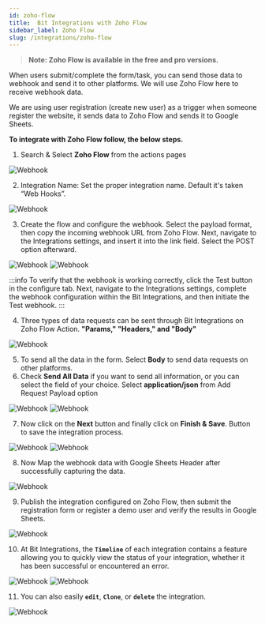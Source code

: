 ```yaml
---
id: zoho-flow
title:  Bit Integrations with Zoho Flow
sidebar_label: Zoho Flow
slug: /integrations/zoho-flow
---
```



> **Note: Zoho Flow is available in the free and pro versions.**


When users submit/complete the form/task, you can send those data to webhook and send it to other platforms. We will use Zoho Flow here to receive webhook data.

We are using user registration (create new user) as a trigger when someone register the website, it sends data to Zoho Flow and sends it to Google Sheets.


**To integrate with Zoho Flow follow, the below steps.**


1. Search & Select **Zoho Flow** from the actions pages
  <Image  src="actions/zoho-flow/search-and-select" alt="Webhook" w="1020" h="350" />

2. Integration Name: Set the proper integration name. Default it's taken “Web Hooks”.
  <Image src="actions/zoho-flow/integration-name" alt="Webhook" w="1020"  h="350" />

3.	Create the flow and configure the webhook. Select the payload format, then copy the incoming webhook URL from Zoho Flow. Next, navigate to the Integrations settings, and insert it into the link field. Select the POST option afterward.  
  <Image src="actions/zoho-flow/callback-url" alt="Webhook" w="1020"  h="350" />
  <Image src="actions/zoho-flow/data-send-method" alt="Webhook" w="1020"  h="350" />

:::info
To verify that the webhook is working correctly, click the Test button in the configure tab. Next, navigate to the Integrations settings, complete the webhook configuration within the Bit Integrations, and then initiate the Test webhook.
:::

4. Three types of data requests can be sent through Bit Integrations on Zoho Flow Action. **"Params," "Headers," and "Body"**
  <Image src="actions/zoho-flow/params-header-body" alt="Webhook" w="1020"  h="350" />

5. To send all the data in the form. Select **Body** to send data requests on other platforms.
6. Check **Send All Data** if you want to send all information, or you can select the field of your choice. Select **application/json** from Add Request Payload option
 <Image src="actions/zoho-flow/send-all-data" alt="Webhook" w="1020"  h="350" />
 <Image src="actions/zoho-flow/request-payload" alt="Webhook" w="1020"  h="350" />

7. Now click on the **Next** button and finally click on **Finish & Save**. Button to save the integration process.
 <Image src="actions/zoho-flow/next" alt="Webhook" w="1020"  h="350" />
 <Image src="actions/zoho-flow/finish-save" alt="Webhook" w="1020"  h="350" />

8.	Now Map the webhook data with Google Sheets Header after successfully capturing the data.
 <Image src="actions/zoho-flow/map-data" alt="Webhook" w="1020"  h="350" />

9.	Publish the integration configured on Zoho Flow, then submit the registration form or register a demo user and verify the results in Google Sheets.
 <Image src="actions/zoho-flow/google-sheets" alt="Webhook" w="1020"  h="350" />
 
10.	 At Bit Integrations, the **`Timeline`** of each integration contains a feature allowing you to quickly view the status of your integration, whether it has been successful or encountered an error.
 <Image src="actions/zoho-flow/timeline" alt="Webhook" w="1020" h="350" />
 <Image src="actions/zoho-flow/success-error-status" alt="Webhook" w="1020" h="350" />
 
 
11.	 You can also easily **`edit`**, **`Clone`**, or **`delete`** the integration.
 <Image src="actions/zoho-flow/edit-clone-delete" alt="Webhook" w="1020" h="350" />



 
<Feedback/>